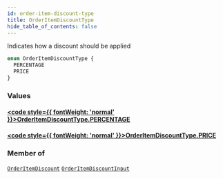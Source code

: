```yaml
---
id: order-item-discount-type
title: OrderItemDiscountType
hide_table_of_contents: false
---
```








Indicates how a discount should be applied

```graphql
enum OrderItemDiscountType {
  PERCENTAGE
  PRICE
}
```


### Values

#### [<code style={{ fontWeight: 'normal' }}>OrderItemDiscountType.<b>PERCENTAGE</b></code>](#) 
> 
> 

#### [<code style={{ fontWeight: 'normal' }}>OrderItemDiscountType.<b>PRICE</b></code>](#) 
> 
> 



### Member of

[`OrderItemDiscount`](/demand/api/graphql-storefront/reference/objects/order-item-discount)  <Badge class="secondary" text="object"/><Bullet />[`OrderItemDiscountInput`](/demand/api/graphql-storefront/reference/inputs/order-item-discount-input)  <Badge class="secondary" text="input"/>



